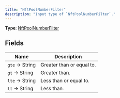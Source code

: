 ```yaml
---
title: "NftPoolNumberFilter"
description: "Input type of `NftPoolNumberFilter`."
---
```


**Type:** [NftPoolNumberFilter](/api-reference/types/nftpoolnumberfilter)

## Fields

| Name | Description |
|------|-------------|
| `gte` → String | Greater than or equal to. |
| `gt` → String | Greater than. |
| `lte` → String | Less than or equal to. |
| `lt` → String | Less than. |

